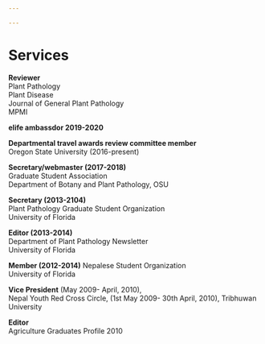 ```yaml
---

---
```



# **Services**

**Reviewer**<br>
Plant Pathology <br> 
Plant Disease <br> 
Journal of General Plant Pathology <br>
MPMI <br>

**elife ambassdor 2019-2020**

**Departmental travel awards review committee member** <br>
Oregon State University (2016-present)<br> 

**Secretary/webmaster (2017-2018)** <br> 
Graduate Student Association <br> 
Department of Botany and Plant Pathology, OSU <br> 
 
**Secretary (2013-2104)** <br> 
Plant Pathology Graduate Student Organization <br> 
University of Florida <br> 
 
**Editor (2013-2014)** <br> 
Department of Plant Pathology Newsletter <br> 
University of Florida <br> 
 
**Member (2012-2014)** Nepalese Student Organization <br> 
University of Florida <br> 
 
**Vice President** (May 2009- April, 2010), <br> 
Nepal Youth Red Cross Circle, (1st May 2009- 30th April, 2010), Tribhuwan University <br> 
 	 
**Editor** <br> 
Agriculture Graduates Profile 2010 <br> 

